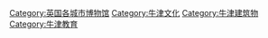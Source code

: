 [[Category:英国各城市博物馆|Category:英国各城市博物馆]]
[[Category:牛津文化|Category:牛津文化]]
[[Category:牛津建筑物|Category:牛津建筑物]]
[[Category:牛津教育|Category:牛津教育]]